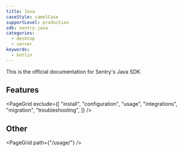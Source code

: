 ```yaml
---
title: Java
caseStyle: camelCase
supportLevel: production
sdk: sentry.java
categories:
  - desktop
  - server
keywords:
  - kotlin
---
```


This is the official documentation for Sentry's Java SDK.

## Features

<PageGrid
  exclude={[
    "install",
    "configuration",
    "usage",
    "integrations",
    "migration",
    "troubleshooting",
  ]}
/>

## Other

<PageGrid path={"/usage/"} />
